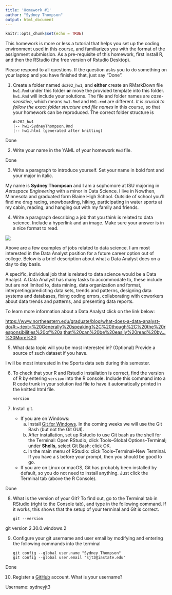 ```yaml
---
title: 'Homework #1'
author: "Sydney Thompson"
output: html_document
---
```


```r
knitr::opts_chunk$set(echo = TRUE)
```

This homework is more or less a tutorial that helps you set up the coding environment used in this course, and familiarizes you with the format of the assignment submission. 
As a pre-requisite of this homework, first install R, and then the RStudio (the free version of Rstudio Desktop). 

Please respond to all questions. If the question asks you to do something on your laptop and you have finished that, just say "Done". 

1. Create a folder named `ds202_hw1`, and **either** create an RMarkDown file `hw1.Rmd` under this folder **or** move the provided template into this folder. `hw1.Rmd` will include your solutions. The file and folder names are *case-sensitive*, which means `hw1.Rmd` and `HW1.rmd` are different. *It is crucial to follow the exact folder structure and file names* in this course, so that your homework can be reproduced. The correct folder structure is

    ```
    ds202_hw1
    |-- hw1-SydneyThompson.Rmd
    |-- hw1.html (generated after knitting)
    ```
    
  Done
    
2. Write your name in the YAML of your homework `Rmd` file.

  Done

3. Write a paragraph to introduce yourself. Set your name in bold font and your major in italic. 

  My name is **Sydney Thompson** and I am a sophomore at ISU majoring in *Aerospace Engineering* with a minor in Data Science. I live in Nowthen, Minnesota and graduated form Blaine High School. Outside of school you'll find me drag racing, snowboarding, hiking, participating in water sports at my cabin, reading, and hanging out with my family and friends. 
  
4. Write a paragraph describing a job that you think is related to data science. Include a hyperlink and an image. Make sure your answer is in a nice format to read. 

  ![](https://data-flair.training/blogs/wp-content/uploads/sites/2/2019/05/Top-Data-Science-Jobs.jpg)
  
  Above are a few examples of jobs related to data science. I am most interested in the Data Analyst position for a future career option out of college. Below is a brief description about what a Data Analyst does on a day to day basis.
  
  A specific, individual job that is related to data science would be a Data Analyst. A Data Analyst has many tasks to accommodate to, these include but are not limited to, data mining, data organization and format, interpreting/predicting data sets, trends and patterns, designing data systems and databases, fixing coding errors, collaborating with coworkers about data trends and patterns, and presenting data reports. 
  
  To learn more information about a Data Analyst click on the link below:
  
  <https://www.northeastern.edu/graduate/blog/what-does-a-data-analyst-do/#:~:text=%20Generally%20speaking%2C%20though%2C%20the%20responsibilities%20of%20a,that%20can%20be%20easily%20read%20by...%20More%20>
  
  
5. What data topic will you be most interested in? (Optional) Provide a source of such dataset if you have.

  I will be most interested in the Sports data sets during this semester. 
  
6. To check that your R and Rstudio installation is correct, find the version of R by entering `version` into the R console. Include this command into a R code trunk in your solution `Rmd` file to have it automatically printed in the knitted html file. 

    ```r
    version
    ```
  
7. Install git. 
    - If you are on Windows: 
        a. Install [Git for Windows](https://gitforwindows.org/). In the coming weeks we will use the Git Bash (but not the Git GUI). 
        b. After installation, set up Rstudio to use Git bash as the shell for the Terminal: Open RStudio, click Tools--Global Options--Terminal; under **Shells**, select Git Bash; click OK. 
        c. In the main menu of RStudio: click Tools--Terminal--New Terminal. If you have a `$` before your prompt, then you should be good to go.
    - If you are on Linux or macOS, Git has probably been installed by default, so you do not need to install anything. Just click the Terminal tab (above the R Console).

  Done
  
8. What is the version of your Git? To find out, go to the Terminal tab in RStudio (right to the Console tab), and type in the following command. If it works, this shows that the setup of your terminal and Git is correct. 
<!-- Then explore the bash command line and Git. -->

    ```
    git --version
    ```

  git version 2.30.0.windows.2
  
9. Configure your git username and user email by modifying and entering the following commands into the terminal

    ```
    git config --global user.name "Sydney Thompson"
    git config --global user.email "sjt3@iastate.edu"
    ```

  Done
  

10. Register a [GitHub](https://www.github.com) account. What is your username?

  Username: sydneyjt3
  